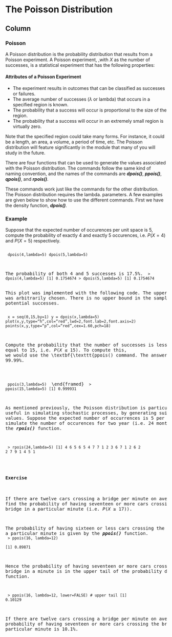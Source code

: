 The Poisson Distribution {data-navmenu="Maths"}
===================================

Column
-----------------------------

### Poisson

A Poisson distribution is the probability distribution that results from a Poisson experiment. A Poisson experiment, ,with $X$ as the number of successes, is a statistical experiment that has the following properties: 

#### Attributes of a Poisson Experiment

* The experiment results in outcomes that can be classified as successes or failures.
* The average number of successes ($\lambda$ or lambda) that occurs in a specified region is known.
* The probability that a success will occur is proportional to the size of the region.
* The probability that a success will occur in an extremely small region is virtually zero. 

Note that the specified region could take many forms. For instance, it could be a length, an area, a volume, a period of time, etc. The Poisson distribution will feature significantly in the \textbf{\textit{Stochastic Processes}} module that many of you will study in the future.

There are four functions that can be used to generate the values associated with the Poisson distribution. 
The commands follow the same kind of naming convention, and the names of the commands are <i><b>dpois()</b></i>, <i><b>ppois()</b></i>, <i><b>qpois()</b></i>, and <i><b>rpois()</b></i>.

These commands work just like the commands for the other distribution. The Poisson distribution requires the lambda. parameters. A few examples are given below to show how to use the different commands. First we have the density function, <i><b>dpois()</b></i>.

### Example
Suppose that the expected number of occurences per unit space is 5, compute the probability of exactly 4 and exactly 5 occurences, i.e. $P(X = 4)$ and $P(X = 5)$ respectively.

<pre>
<code>
dpois(4,lambda=5)
dpois(5,lambda=5)
</code>

The probability of both 4 and 5 successes is 17.5\%.
<code>
> dpois(4,lambda=5)
[1] 0.1754674
> dpois(5,lambda=5)
[1] 0.1754674
</code>

\begin{center}
\includegraphics[scale=0.50]{dpoisPlot}
% \caption{Some function f(x) evaluated at x=1}
\end{center}

This plot was implemented with the following \texttt{R} code.
The upper limit of 15 was arbitrarily chosen. There is no upper bound in the sample space of potential successes.
<pre>
<code>
x = seq(0,15,by=1)
y = dpois(x,lambda=5)
plot(x,y,type="h",col="red",lwd=2,font.lab=2,font.axis=2)
points(x,y,type="p",col="red",cex=1.60,pch=18)
</code>

Compute the probability that the number of successes is less than or equal to 15, i.e. $P(X \leq 15)$. To compute this, we would use the \textbf{\texttt{ppois()</b></i> command. The answer is 99.99\%.

<pre>
<code>
ppois(3,lambda=5)
</code>
\end{framed}
<code>
> ppois(15,lambda=5)
[1] 0.999931
</code>

As mentioned previously, the Poisson distribution is particularly useful in simulating stochastic processes, by generating suitable random values.
Suppose the expected number of occurrences is 5 per month. To simulate the number of occurences for two year (i.e. 24 months), we use the <i><b>rpois()</b></i> function.

<code>
> rpois(24,lambda=5)
[1] 4 6 5 6 5 4 7 7 1 2 3 6 7 1 2 6 2 2 7 9 1 4 5 1
</code>

<h4>Exercise</h4>

If there are twelve cars crossing a bridge per minute on average, find the probability of having seventeen or more cars crossing the bridge in a particular minute (i.e. $P(X\geq 17)$). 

The probability of having sixteen or less cars crossing the bridge in a particular minute is given by the  <i><b>ppois()</b></i> function. 
<code>
> ppois(16, lambda=12)   
[1] 0.89871 
</code>

Hence the probability of having seventeen or more cars crossing the bridge in a minute is in the upper tail of the probability density function. 

<code>
> ppois(16, lambda=12, lower=FALSE)   # upper tail 
[1] 0.10129 
</code>

If there are twelve cars crossing a bridge per minute on average, the probability of having seventeen or more cars crossing the bridge in a particular minute is 10.1\%. 

